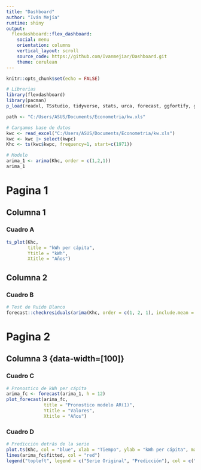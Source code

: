 ---
title: "Dashboard"
author: "Iván Mejía"
runtime: shiny
output:
  flexdashboard::flex_dashboard:
    social: menu
    orientation: columns
    vertical_layout: scroll
    source_code: https://github.com/Ivanmejiar/Dashboard.git
    theme: cerulean
---

```{r setup, include=FALSE}
knitr::opts_chunk$set(echo = FALSE)
```

```{r}
# Librerias
library(flexdashboard)
library(pacman)
p_load(readxl, TSstudio, tidyverse, stats, urca, forecast, ggfortify, ggplot2, tseries)
```

```{r}
path <- "C:/Users/ASUS/Documents/Econometria/kw.xls"
```

```{r}
# Cargamos base de datos
kwc <- read_excel("C:/Users/ASUS/Documents/Econometria/kw.xls")
kwc <- kwc |> select(kwpc)
Khc <- ts(kwc$kwpc, frequency=1, start=c(1971))
```

```{r}
# Modelo
arima_1 <- arima(Khc, order = c(1,2,1))
arima_1
```

Pagina 1
=================================================================================================

Columna 1 {data-width=[100]}
--------------------------------------------------------------------------------

### Cuadro A
```{r}
ts_plot(Khc,
        title = "kWh per cápita", 
        Ytitle = "kWh",
        Xtitle = "Años")
```

Columna 2 {data-width=[100]}
--------------------------------------------------------------------------------

### Cuadro B 
```{r}
# Test de Ruido Blanco
forecast::checkresiduals(arima(Khc, order = c(1, 2, 1), include.mean = FALSE))
```

Pagina 2
=================================================================================================

Columna 3 {data-width=[100]} {.tabset}
--------------------------------------------------------------------------------

### Cuadro C
```{r}
# Pronostico de kWh per cápita
arima_fc <- forecast(arima_1, h = 12)
plot_forecast(arima_fc,
              title = "Pronostico modelo AR(1)", 
              Ytitle = "Valores",
              Xtitle = "Años")
```

### Cuadro D
```{r}
# Predicción detrás de la serie 
plot.ts(Khc, col = "blue", xlab = "Tiempo", ylab = "kWh per cápita", main = "Predicción de kWh per cápita")
lines(arima_fc$fitted, col = "red")
legend("topleft", legend = c("Serie Original", "Predicción"), col = c("blue", "red"), lty = 1)
```







